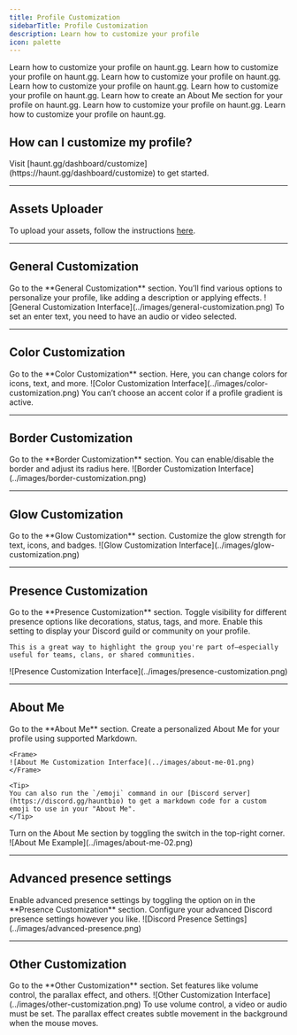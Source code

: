 ```yaml
---
title: Profile Customization
sidebarTitle: Profile Customization
description: Learn how to customize your profile
icon: palette
---
```


<div className="mobile-only">
<Card title="General Customization" icon="circle-1" href="../customization/customization#general-customization" horizontal>
Learn how to customize your profile on haunt.gg.
</Card>

<Card title="Color Customization" icon="circle-2" href="../customization/customization#color-customization" horizontal>
Learn how to customize your profile on haunt.gg.
</Card>

<Card title="Border Customization" icon="circle-3" href="../customization/customization#border-customization" horizontal>
Learn how to customize your profile on haunt.gg.
</Card>

<Card title="Glow Customization" icon="circle-4" href="../customization/customization#glow-customization" horizontal>
Learn how to customize your profile on haunt.gg.
</Card>

<Card title="Presence Customization" icon="circle-5" href="../customization/customization#presence-customization" horizontal>
Learn how to customize your profile on haunt.gg.
</Card>

<Card title="About Me" icon="circle-6" href="../customization/customization#about-me" horizontal>
Learn how to create an About Me section for your profile on haunt.gg.
</Card>

<Card title="Advanced presence settings" icon="circle-7" href="../customization/customization#advanced-presence-settings" horizontal>
Learn how to customize your profile on haunt.gg.
</Card>

<Card title="Other Customization" icon="circle-8" href="../customization/customization#other-customization" horizontal>
Learn how to customize your profile on haunt.gg.
</Card>
</div>

## How can I customize my profile?

<Steps>
  <Step title="Open the Customize Page">
    Visit [haunt.gg/dashboard/customize](https://haunt.gg/dashboard/customize) to get started.
  </Step>
</Steps>

---

## Assets Uploader

To upload your assets, follow the instructions [here](../customization/assets).

---

## General Customization

<Steps>
  <Step title="Open the Section">
    Go to the **General Customization** section.
  </Step>
  <Step title="Start Customizing">
    You’ll find various options to personalize your profile, like adding a description or applying effects.
  </Step>
</Steps>

<Frame>
  ![General Customization Interface](../images/general-customization.png)
</Frame>

<Warning>
To set an enter text, you need to have an audio or video selected.
</Warning>

---

## Color Customization

<Steps>
  <Step title="Open the Section">
    Go to the **Color Customization** section.
  </Step>
  <Step title="Choose Your Colors">
    Here, you can change colors for icons, text, and more.
  </Step>
</Steps>

<Frame>
  ![Color Customization Interface](../images/color-customization.png)
</Frame>

<Warning>
You can’t choose an accent color if a profile gradient is active.
</Warning>

---

## Border Customization

<Steps>
  <Step title="Open the Section">
    Go to the **Border Customization** section.
  </Step>
  <Step title="Adjust the Border">
    You can enable/disable the border and adjust its radius here.
  </Step>
</Steps>

<Frame>
  ![Border Customization Interface](../images/border-customization.png)
</Frame>

---

## Glow Customization

<Steps>
  <Step title="Open the Section">
    Go to the **Glow Customization** section.
  </Step>
  <Step title="Set the Glow">
    Customize the glow strength for text, icons, and badges.
  </Step>
</Steps>

<Frame>
  ![Glow Customization Interface](../images/glow-customization.png)
</Frame>

---

## Presence Customization

<Steps>
  <Step title="Open the Section">
    Go to the **Presence Customization** section.
  </Step>
  <Step title="Adjust Presence">
    Toggle visibility for different presence options like decorations, status, tags, and more.
  </Step>
  <Step title="Showcase Your Discord Guild">
    Enable this setting to display your Discord guild or community on your profile.

    This is a great way to highlight the group you're part of—especially useful for teams, clans, or shared communities.
  </Step>
</Steps>

<Frame>
  ![Presence Customization Interface](../images/presence-customization.png)
</Frame>

---

## About Me

<Steps>
  <Step title="Open the Section">
    Go to the **About Me** section.
  </Step>
  <Step title="Edit">
    Create a personalized About Me for your profile using supported Markdown.

    <Frame>
    ![About Me Customization Interface](../images/about-me-01.png)
    </Frame>

    <Tip>
    You can also run the `/emoji` command in our [Discord server](https://discord.gg/hauntbio) to get a markdown code for a custom emoji to use in your "About Me".
    </Tip>
  </Step>
  <Step title="Enable About Me">
    Turn on the About Me section by toggling the switch in the top-right corner.
  </Step>
</Steps>

<Frame>
  ![About Me Example](../images/about-me-02.png)
</Frame>

---

## Advanced presence settings

<Steps>
  <Step title="Activate Advanced Presence Settings">
    Enable advanced presence settings by toggling the option on in the **Presence Customization** section.
  </Step>
  <Step title="Configure Settings">
    Configure your advanced Discord presence settings however you like.
  </Step>
</Steps>

<Frame>
  ![Discord Presence Settings](../images/advanced-presence.png)
</Frame>

---

## Other Customization

<Steps>
  <Step title="Open the Section">
    Go to the **Other Customization** section.
  </Step>
  <Step title="More Options">
    Set features like volume control, the parallax effect, and others.
  </Step>
</Steps>

<Frame>
  ![Other Customization Interface](../images/other-customization.png)
</Frame>

<Warning>
To use volume control, a video or audio must be set.
</Warning>

<Note>
The parallax effect creates subtle movement in the background when the mouse moves.
</Note>
